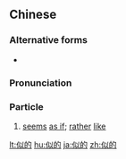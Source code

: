 ==Chinese==
{{zh-forms}}

===Alternative forms===
* {{zh-l|是的}}

===Pronunciation===
{{zh-pron
|m=shìde,sìde,1nb=standard in Mainland China,2nb=standard in Taiwan,2nc=common variant in Mainland China
|c=ci5 dik1
|cat=part
}}

===Particle===
{{zh-particle}}

# [[seem]]s [[as if]]; [[rather]] [[like]]
#: {{zh-x|不 要 哭 得 像 個 孩子 '''似{shì}的'''。|Don't cry '''like''' a child!}}
#: {{zh-x|他 真 跟 變 了 個 人 '''似{shì}的'''。|It really '''seems like''' he's changed.}}
#: {{zh-x|我 被 他 氣 得 什麼 '''似{shì}的'''，他 根本 就 沒有 在 聽 我 說話。|I am so indescribably livid with him - he isn't even listening to what I am saying. [literally: I am angered by him '''like''' whatever - he isn't at all listening to my speaking]}}

{{zh-cat|Intermediate}}

[[lt:似的]]
[[hu:似的]]
[[ja:似的]]
[[zh:似的]]